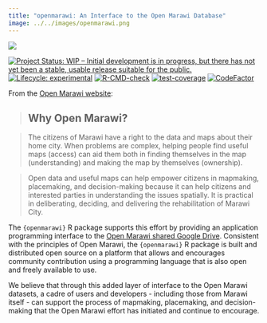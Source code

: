 ```yaml
---
title: "openmarawi: An Interface to the Open Marawi Database"
image: ../../images/openmarawi.png
---
```


::: column-margin
[![](../../images/openmarawi.png)](https://panukatan.io/openmarawi/)
:::

[![Project Status: WIP – Initial development is in progress, but there has not yet been a stable, usable release suitable for the public.](https://www.repostatus.org/badges/latest/wip.svg)](https://www.repostatus.org/#wip)
[![Lifecycle: experimental](https://img.shields.io/badge/lifecycle-experimental-orange.svg)](https://lifecycle.r-lib.org/articles/stages.html#experimental)
[![R-CMD-check](https://github.com/panukatan/openmarawi/actions/workflows/R-CMD-check.yaml/badge.svg)](https://github.com/panukatan/openmarawi/actions/workflows/R-CMD-check.yaml)
[![test-coverage](https://github.com/panukatan/openmarawi/actions/workflows/test-coverage.yaml/badge.svg)](https://github.com/panukatan/openmarawi/actions/workflows/test-coverage.yaml)
[![CodeFactor](https://www.codefactor.io/repository/github/panukatan/openmarawi/badge)](https://www.codefactor.io/repository/github/panukatan/openmarawi)


From the [Open Marawi website](www.openmarawi.com):

> ## Why Open Marawi?

>The citizens of Marawi have a right to the data and maps about their home city. When problems are complex, helping people find useful maps (access) can aid them both in finding themselves in the map (understanding) and making the map by themselves (ownership).
 
> Open data and useful maps can help empower citizens in mapmaking, placemaking, and decision-making because it can help citizens and interested parties in understanding the issues spatially. It is practical in deliberating, deciding, and delivering the rehabilitation of Marawi City.

The `{openmarawi}` R package supports this effort by providing an application programming interface to the [Open Marawi shared Google Drive](https://drive.google.com/drive/folders/1bph1LBRpxwydAvjuggyjmhmq6HhyteY8). Consistent with the principles of Open Marawi, the `{openmarawi}` R package is built and distributed open source on a platform that allows and encourages community contribution using a programming language that is also open and freely available to use.

We believe that through this added layer of interface to the Open Marawi datasets, a cadre of users and developers - including those from Marawi itself - can support the process of mapmaking, placemaking, and decision-making that the Open Marawi effort has initiated and continue to encourage.
